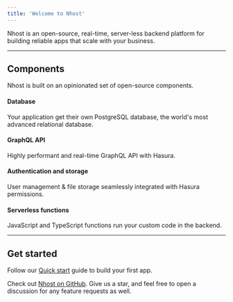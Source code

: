 ```yaml
---
title: 'Welcome to Nhost'
---
```


Nhost is an open-source, real-time, server-less backend platform for building reliable apps that scale with your business.

---

## Components

Nhost is built on an opinionated set of open-source components.

#### Database

Your application get their own PostgreSQL database, the world's most advanced relational database.

#### GraphQL API

Highly performant and real-time GraphQL API with Hasura.

#### Authentication and storage

User management & file storage seamlessly integrated with Hasura permissions.

#### Serverless functions

JavaScript and TypeScript functions run your custom code in the backend.

---

## Get started

Follow our [Quick start](./get-started/quick-start) guide to build your first app.

Check out [Nhost on GitHub](https://github.com/nhost/nhost). Give us a star, and feel free to open a discussion for any feature requests as well.
